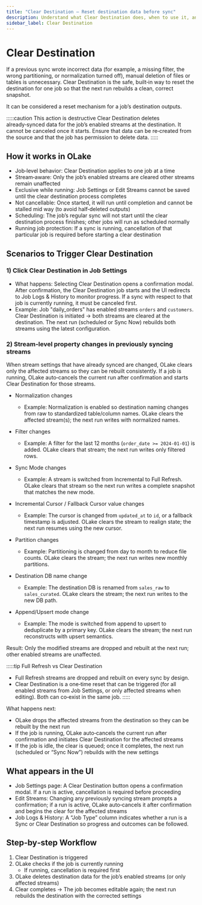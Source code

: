 ```yaml
---
title: "Clear Destination — Reset destination data before sync"
description: Understand what Clear Destination does, when to use it, and how it executes in OLake. Learn step-by-step flows from Job Settings and Edit Streams, constraints, and what appears in the UI and logs.
sidebar_label: Clear Destination
---
```


# Clear Destination

If a previous sync wrote incorrect data (for example, a missing filter, the wrong partitioning, or normalization turned off), manual deletion of files or tables is unnecessary. Clear Destination is the safe, built‑in way to reset the destination for one job so that the next run rebuilds a clean, correct snapshot.

It can be considered a reset mechanism for a job’s destination outputs.

:::::caution This action is destructive
Clear Destination deletes already‑synced data for the job’s enabled streams at the destination. It cannot be canceled once it starts. Ensure that data can be re‑created from the source and that the job has permission to delete data.
:::::

## How it works in OLake

- Job‑level behavior: Clear Destination applies to one job at a time
- Stream‑aware: Only the job’s enabled streams are cleared other streams remain unaffected
- Exclusive while running: Job Settings or Edit Streams cannot be saved until the clear destination process completes
- Not cancellable: Once started, it will run until completion and cannot be stalled mid way (to avoid half‑deleted outputs)
- Scheduling: The job’s regular sync will not start until the clear destination process finishes; other jobs will run as scheduled normally
- Running job protection: If a sync is running, cancellation of that particular job is required before starting a clear destination 

## Scenarios to Trigger Clear Destination

### 1) Click Clear Destination in Job Settings
- What happens: Selecting Clear Destination opens a confirmation modal. After confirmation, the Clear Destination job starts and the UI redirects to Job Logs & History to monitor progress. If a sync with respect to that job is currently running, it must be canceled first.
- Example: Job "daily_orders" has enabled streams `orders` and `customers`. Clear Destination is initiated → both streams are cleared at the destination. The next run (scheduled or Sync Now) rebuilds both streams using the latest configuration.

### 2) Stream-level property changes in previously syncing streams
When stream settings that have already synced are changed, OLake clears only the affected streams so they can be rebuilt consistently. If a job is running, OLake auto‑cancels the current run after confirmation and starts Clear Destination for those streams.

- Normalization changes
  - Example: Normalization is enabled so destination naming changes from raw to standardized table/column names. OLake clears the affected stream(s); the next run writes with normalized names.

- Filter changes
  - Example: A filter for the last 12 months (`order_date >= 2024-01-01`) is added. OLake clears that stream; the next run writes only filtered rows.

- Sync Mode changes
  - Example: A stream is switched from Incremental to Full Refresh. OLake clears that stream so the next run writes a complete snapshot that matches the new mode.

- Incremental Cursor / Fallback Cursor value changes
  - Example: The cursor is changed from `updated_at` to `id`, or a fallback timestamp is adjusted. OLake clears the stream to realign state; the next run resumes using the new cursor.

- Partition changes
  - Example: Partitioning is changed from day to month to reduce file counts. OLake clears the stream; the next run writes new monthly partitions.

- Destination DB name change
  - Example: The destination DB is renamed from `sales_raw` to `sales_curated`. OLake clears the stream; the next run writes to the new DB path.

- Append/Upsert mode change
  - Example: The mode is switched from append to upsert to deduplicate by a primary key. OLake clears the stream; the next run reconstructs with upsert semantics.

Result: Only the modified streams are dropped and rebuilt at the next run; other enabled streams are unaffected.

:::::tip Full Refresh vs Clear Destination
- Full Refresh streams are dropped and rebuilt on every sync by design. 
- Clear Destination is a one‑time reset that can be triggered (for all enabled streams from Job Settings, or only affected streams when editing). Both can co‑exist in the same job.
:::::

What happens next:
- OLake drops the affected streams from the destination so they can be rebuilt by the next run
- If the job is running, OLake auto‑cancels the current run after confirmation and initiates Clear Destination for the affected streams
- If the job is idle, the clear is queued; once it completes, the next run (scheduled or “Sync Now”) rebuilds with the new settings


## What appears in the UI

- Job Settings page: A Clear Destination button opens a confirmation modal. If a run is active, cancellation is required before proceeding
- Edit Streams: Changing any previously syncing stream prompts a confirmation; if a run is active, OLake auto‑cancels it after confirmation and begins the clear for the affected streams
- Job Logs & History: A “Job Type” column indicates whether a run is a Sync or Clear Destination so progress and outcomes can be followed. 

## Step‑by‑step Workflow 

1. Clear Destination is triggered
2. OLake checks if the job is currently running
   - If running, cancellation is required first 
3. OLake deletes destination data for the job’s enabled streams (or only affected streams)
4. Clear completes → The job becomes editable again; the next run rebuilds the destination with the corrected settings







